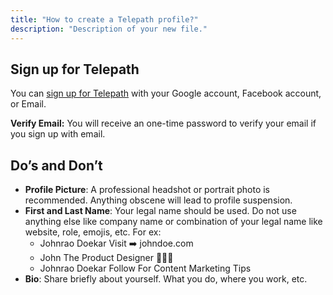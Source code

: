 ```yaml
---
title: "How to create a Telepath profile?"
description: "Description of your new file."
---
```


## Sign up for Telepath

You can [sign up for Telepath](https://telepath.work/en/login) with your Google account, Facebook account, or Email.

**Verify Email:** You will receive an one-time password to verify your email if you sign up with email.

## Do’s and Don’t

- **Profile Picture**: A professional headshot or portrait photo is recommended. Anything obscene will lead to profile suspension.
- **First and Last Name**: Your legal name should be used. Do not use anything else like company name or combination of your legal name like website, role, emojis, etc. For ex:
  - Johnrao Doekar Visit ➡️ johndoe.com
  - John The Product Designer 🧑🏻‍🎨
  - Johnrao Doekar Follow For Content Marketing Tips
- **Bio**: Share briefly about yourself. What you do, where you work, etc.
